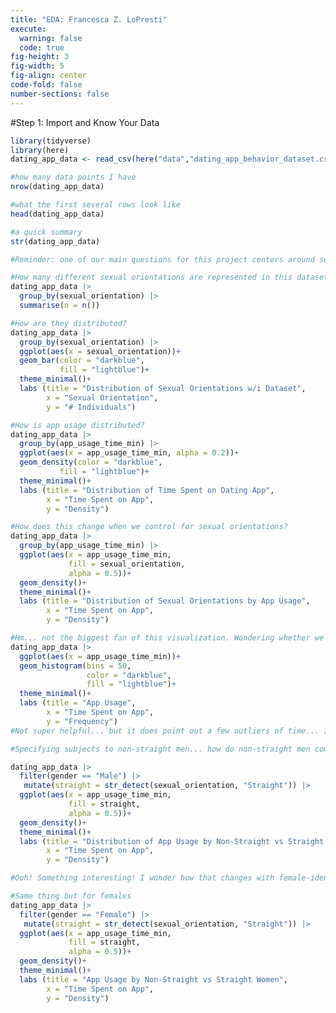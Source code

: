 ```yaml
---
title: "EDA: Francesca Z. LoPresti"
execute: 
  warning: false
  code: true
fig-height: 3
fig-width: 5
fig-align: center
code-fold: false
number-sections: false
---
```


#Step 1: Import and Know Your Data
```r
library(tidyverse)
library(here)
dating_app_data <- read_csv(here("data","dating_app_behavior_dataset.csv"))
```

```r
#how many data points I have
nrow(dating_app_data)

#what the first several rows look like
head(dating_app_data)

#a quick summary
str(dating_app_data)
```

```r
#Reminder: one of our main questions for this project centers around sexual orientation and the factors that may give evidence to what the user's "app mentality" looks like. To do this, it may be helpful to *first* investigate this data set based on different sexual orientations. 

#How many different sexual orientations are represented in this dataset? Answer: 8
dating_app_data |>
  group_by(sexual_orientation) |>
  summarise(n = n())

#How are they distributed?
dating_app_data |>
  group_by(sexual_orientation) |>
  ggplot(aes(x = sexual_orientation))+
  geom_bar(color = "darkblue",
           fill = "lightblue")+
  theme_minimal()+ 
  labs (title = "Distribution of Sexual Orientations w/i Dataset", 
        x = "Sexual Orientation", 
        y = "# Individuals")
```

```r
#How is app usage distributed?
dating_app_data |>
  group_by(app_usage_time_min) |>
  ggplot(aes(x = app_usage_time_min, alpha = 0.2))+
  geom_density(color = "darkblue",
           fill = "lightblue")+
  theme_minimal()+ 
  labs (title = "Distribution of Time Spent on Dating App", 
        x = "Time Spent on App", 
        y = "Density")
```

```r
#How does this change when we control for sexual orientations?
dating_app_data |>
  group_by(app_usage_time_min) |>
  ggplot(aes(x = app_usage_time_min, 
             fill = sexual_orientation,
             alpha = 0.5))+
  geom_density()+
  theme_minimal()+ 
  labs (title = "Distribution of Sexual Orientations by App Usage", 
        x = "Time Spent on App", 
        y = "Density")
```

```r
#Hm... not the biggest fan of this visualization. Wondering whether we can break up the minutes into chunks? More like a histogram?
dating_app_data |>
  ggplot(aes(x = app_usage_time_min))+
  geom_histogram(bins = 50, 
                 color = "darkblue", 
                 fill = "lightblue")+
  theme_minimal()+ 
  labs (title = "App Usage", 
        x = "Time Spent on App", 
        y = "Frequency")
#Not super helpful... but it does point out a few outliers of time... I guess?
```
```r
#Specifying subjects to non-straight men... how do non-straight men compare against straight men in terms of app-usage?

dating_app_data |>
  filter(gender == "Male") |>
   mutate(straight = str_detect(sexual_orientation, "Straight")) |>
  ggplot(aes(x = app_usage_time_min,
             fill = straight,
             alpha = 0.5))+
  geom_density()+
  theme_minimal()+ 
  labs (title = "Distribution of App Usage by Non-Straight vs Straight Men", 
        x = "Time Spent on App", 
        y = "Density")

#Ooh! Something interesting! I wonder how that changes with female-identifying folks...
```

```r
#Same thing but for females
dating_app_data |>
  filter(gender == "Female") |>
   mutate(straight = str_detect(sexual_orientation, "Straight")) |>
  ggplot(aes(x = app_usage_time_min,
             fill = straight,
             alpha = 0.5))+
  geom_density()+
  theme_minimal()+ 
  labs (title = "App Usage by Non-Straight vs Straight Women", 
        x = "Time Spent on App", 
        y = "Density")
```


